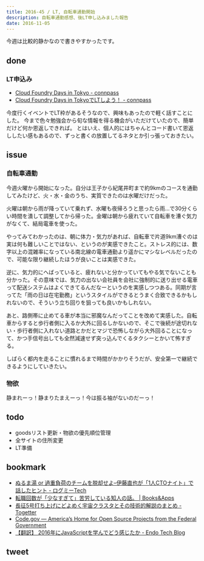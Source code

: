 ```yaml
---
title: 2016-45 / LT, 自転車通勤開始
description: 自転車通勤感想、後LT申し込みました報告
date: 2016-11-05
---
```



今週は比較的静かなので書きやすかったです。

done
----

###  LT申込み

- [Cloud Foundry Days in Tokyo - connpass](http://cfdays.connpass.com/event/41201/)
- [Cloud Foundry Days in TokyoでLTしよう！ - connpass](http://paas.connpass.com/event/43700/)

今度行くイベントでLT枠があるそうなので、興味もあったので軽く話すことにした。
今まで色々勉強会から旬な情報を得る機会がいただけていたので、簡単だけど何か恩返しできれば。
とはいえ、個人的にはちゃんとコード書いて恩返ししたい感もあるので、ずっと書くの放置してるネタとか引っ張っておきたい。

issue
----

###  自転車通勤

今週火曜から開始になった。自分は王子から紀尾井町まで約9kmのコースを通勤してみたけど、火・水・金のうち、実質できたのは水曜だけだった。

火曜は朝から雨が降っていて乗れず、水曜も夜帰ろうと思ったら雨...で30分くらい時間を潰して調整してから帰った。金曜は朝から疲れていて自転車を漕ぐ気力がなくて、結局電車を使った。

やってみてわかったのは、朝に体力・気力があれば、自転車で片道9km漕ぐのは実は何も難しいことではない、というのが実感できたこと。ストレス的には、数字以上の混雑率になっている南北線の電車通勤より遥かにマシなレベルだったので、可能な限り継続したほうが良いことは実感できた。

逆に、気力的にへばっていると、疲れないと分かっていてもやる気でないことも分かった。その意味では、気力の出ない会社員を会社に強制的に送り出せる電車って配送システムはよくできてるんだなーというのを実感しつつある。同期が言ってた「雨の日は在宅勤務」というスタイルができるとうまく合致できるかもしれないので、そういう立ち回りを狙っても良いかもしれない。

あと、路側帯に止めてる車が本当に邪魔なんだってことを改めて実感した。自転車からすると歩行者側に入るか大外に回るしかないので、そこで後続が途切れない・歩行者側に入れない道路とかだとマジで恐怖しながら大外回ることになって、かつ手信号出しても全然減速せず突っ込んでくるタクシーとかいて怖すぎる。

しばらく都内を走ることに慣れるまで時間がかかりそうだが、安全第一で継続できるようにしていきたい。

###  物欲

静まれーっ！静まりたまえーっ！今は振る袖がないのだーっ！

todo
----

- goodsリスト更新・物欲の優先順位管理
- 全サイトの住所変更
- LT準備

bookmark
----

- [ぬるま湯 or 過重負荷のチームを脱却せよ–伊藤直也が「1人CTOナイト」で話したヒント - ログミーTech](https://logmi.jp/tech/articles/166101)
- [転職回数が「少なすぎて」苦労している知人の話。 | Books&Apps](https://blog.tinect.jp/?p=32719)
- [長征5号打ち上げにどよめく宇宙クラスタとその技術的解説のまとめ - Togetter](https://togetter.com/li/1044431)
- [Code.gov — America’s Home for Open Source Projects from the Federal Government](https://code.gov/#/)
- [【翻訳】 2016年にJavaScriptを学んでどう感じたか - Endo Tech Blog](https://www.fendo181.me/entry/2016/10/26/172404)

tweet
----

<X url="https://twitter.com/legnoh/status/793760895063117824" />
